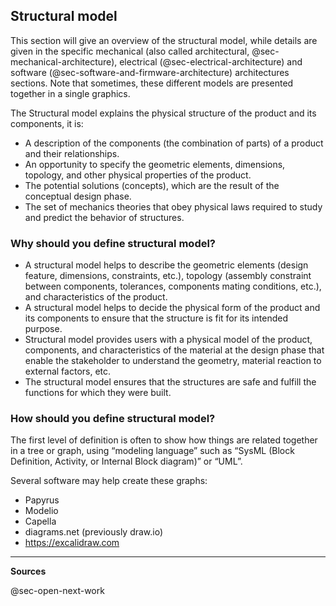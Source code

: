 ## Structural model {#sec-structural-model}

This section will give an overview of the structural model, while details are given in the specific mechanical (also called architectural, @sec-mechanical-architecture), electrical (@sec-electrical-architecture) and software (@sec-software-and-firmware-architecture) architectures sections.
Note that sometimes, these different models are presented together in a single graphics.

The Structural model explains the physical structure of the product and its components, it is:

-   A description of the components (the combination of parts) of a product and their relationships.
-   An opportunity to specify the geometric elements, dimensions, topology, and other physical properties of the product.
-   The potential solutions (concepts), which are the result of the conceptual design phase.
-   The set of mechanics theories that obey physical laws required to study and predict the behavior of structures.

### Why should you define structural model?

-   A structural model helps to describe the geometric elements (design feature, dimensions, constraints, etc.), topology (assembly constraint between components, tolerances, components mating conditions, etc.), and characteristics of the product.
-   A structural model helps to decide the physical form of the product and its components to ensure that the structure is fit for its intended purpose.
-   Structural model provides users with a physical model of the product, components, and characteristics of the material at the design phase that enable the stakeholder to understand the geometry, material reaction to external factors, etc.
-   The structural model ensures that the structures are safe and fulfill the functions for which they were built.

### How should you define structural model?

The first level of definition is often to show how things are related together in a tree or graph, using "modeling language" such as "SysML (Block Definition, Activity, or Internal Block diagram)" or "UML".

Several software may help create these graphs:

-   Papyrus
-   Modelio
-   Capella
-   diagrams.net (previously draw.io)
-   <https://excalidraw.com>

------------------------------------------------------------------------

**Sources**

@sec-open-next-work
